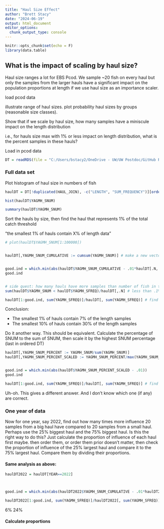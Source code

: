 ```yaml
---
title: "Haul Size Effect"
author: "Brett Stacy"
date: "2024-06-19"
output: html_document
editor_options: 
  chunk_output_type: console
---
```


```r
knitr::opts_chunk$set(echo = F)
library(data.table)
```

## What is the impact of scaling by haul size?

Haul size ranges a lot for EBS Pcod. We sample ~20 fish on every haul but only the samples from the larger hauls have a significant impact on the population proportions at length if we use haul size as an importance scaler. 





load pcod data

illustrate range of haul sizes. plot probability haul sizes by groups (reasonable size classes). 

Show that if we scale by haul size, how many samples have a miniscule impact on the length distribution

i.e., for hauls size max with 1% or less impact on length distribution, what is the percent samples in these hauls?



Load in pcod data

```r
DT = readRDS(file = "C:/Users/bstacy2/OneDrive - UW/UW Postdoc/GitHub Repos/y2_ebs_pcod_Brett.RDS")
```


### Full data set

Plot histogram of haul size in numbers of fish

```r

haulDT = DT[!duplicated(HAUL_JOIN), -c("LENGTH", "SUM_FREQUENCY")][order(YAGMH_SNUM)] # condense to only unique hauls, get rid of sub-haul level data, order the DT by number of fish in hauls.

hist(haulDT$YAGMH_SNUM)

summary(haulDT$YAGMH_SNUM)

```



Sort the hauls by size, then find the haul that represents 1% of the total catch threshold

"the smallest 1% of hauls contain X% of length data" 

```r

# plot(haulDT$YAGMH_SNUM[1:100000])


haulDT[,YAGMH_SNUM_CUMULATIVE := cumsum(YAGMH_SNUM)] # make a new vector of cumulative sum of catches in hauls


good.ind = which.min(abs(haulDT$YAGMH_SNUM_CUMULATIVE - .01*haulDT[.N, YAGMH_SNUM_CUMULATIVE])) # find which ordered haul represents the 1% threshold.
good.ind


# side quest: how many hauls have more samples than number of fish in the haul?
sum(haulDT$YAGMH_SNUM < haulDT$YAGMH_SFREQ)/haulDT[,.N] # less than .1%

haulDT[1:good.ind, sum(YAGMH_SFREQ)]/haulDT[, sum(YAGMH_SFREQ)] # find how many samples are in the 1% hauls


```

Conclusion: 

-   The smallest 1% of hauls contain 7% of the length samples
-   The smallest 10% of hauls contain 30% of the length samples



Do it another way. This should be equivalent. Calculate the percentage of SNUM to the sum of SNUM, then scale it by the highest SNUM percentage (last in ordered DT)

```r

haulDT[,YAGMH_SNUM_PERCENT := YAGMH_SNUM/sum(YAGMH_SNUM)]
haulDT[,YAGMH_SNUM_PERCENT_SCALED := YAGMH_SNUM_PERCENT/max(YAGMH_SNUM_PERCENT)]


good.ind = which.min(abs(haulDT$YAGMH_SNUM_PERCENT_SCALED - .01))
good.ind

haulDT[1:good.ind, sum(YAGMH_SFREQ)]/haulDT[, sum(YAGMH_SFREQ)] # find how many samples are in the 1% hauls


```

Uh-oh. This gives a different answer. And I don't know which one (if any) are correct. 




### One year of data


Now for one year, say 2022, find out how many times more influence 20 samples from a big haul have compared to 20 samples from a small haul. Perhaps use the 25% biggest haul and the 75% biggest haul. Is this the right way to do this? Just calculate the proportion of influence of each haul first maybe. then order them, or order them prior doesn't matter, then check the proportion of influence of the 25% largest haul and compare it to the 75% largest haul. Compare them by dividing their proportions. 


#### Same analysis as above:
```r

haulDT2022 = haulDT[YEAR==2022]



good.ind = which.min(abs(haulDT2022$YAGMH_SNUM_CUMULATIVE - .01*haulDT2022[.N, YAGMH_SNUM_CUMULATIVE])) # find which ordered haul represents the 1% threshold.

haulDT2022[1:good.ind, sum(YAGMH_SFREQ)]/haulDT2022[, sum(YAGMH_SFREQ)]


```

6%
24%



#### Calculate proportions

```r










```










